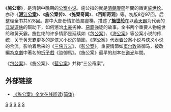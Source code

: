 《'''施公案'''》，是清朝中晚期的[[公案小说|公案小说]]。施公指的就是[[清朝|清朝]][[康熙|康熙]]年間的循吏[[施世纶|施世纶]]。亦称《'''[[潯江公案|潯江公案]]'''》、《'''施公案传'''》、《'''施案奇闻'''》、《'''百断奇观'''》等。初版8卷97回，后整理全书共528回。書中大部份情節皆屬虛構，描述了'''[[施世纶|施世纶]]'''在以[[黄天霸|黄天霸]]为代表的[[江湖|江湖]][[遊俠|遊俠]]的幫助下，如何懲治[[土豪|土豪]]劣紳、[[惡霸|惡霸]]強徒的故事。全书两个重要人物施世纶和黄天霸。施世纶的许多情節是延续如《[[包公案|包公案]]》、《[[海公案|海公案]]》等公案小说的传统，关于黄天霸更多的是侠义小说的情節。《施公案》代表着公案小说与侠义小说的合流。影响着后来的《[[三侠五义|三侠五义]]》、《[[彭公案|彭公案]]》。重要情節如[[窦尔敦|窦尔敦]]盜御马，被改編為[[京劇|京劇]]中著名的[[折子戲|折子戲]]《盜御馬》。《施公案》最早的刻本在[[道光|道光]]年間。

《[[包公案|包公案]]》、《施公案》、《[[藍公案|藍公案]]》并称“三公奇案”。

[[Category:武侠小说|S]]
[[Category:推理小说|S]]
[[Category:公案小說|S]]
[[Category:清朝小说|S]]
[[Category:康熙時期背景小說|S]]

==外部链接==
{{wikisource}}
* [http://www.zggdwx.com/shigong.html 《施公案》全文在线阅读(简体)] {{Wayback|url=http://www.zggdwx.com/shigong.html |date=20200126190229 }}